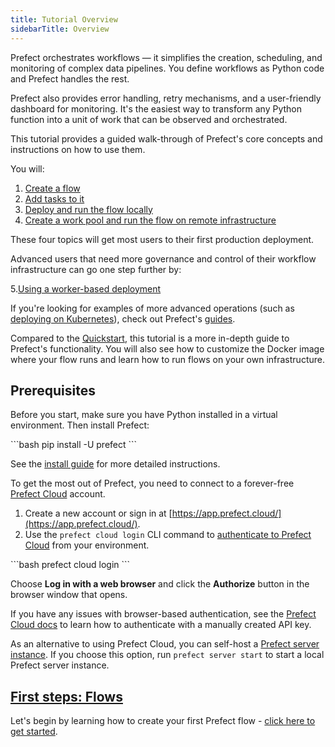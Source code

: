 ```yaml
---
title: Tutorial Overview
sidebarTitle: Overview
---
```


Prefect orchestrates workflows — it simplifies the creation, scheduling, and monitoring of complex data pipelines.
You define workflows as Python code and Prefect handles the rest.

Prefect also provides error handling, retry mechanisms, and a user-friendly dashboard for monitoring.
It's the easiest way to transform any Python function into a unit of work that can be observed and orchestrated.

This tutorial provides a guided walk-through of Prefect's core concepts and instructions on how to use them.

You will:

1. [Create a flow](/2.18.3/tutorial/flows/)
2. [Add tasks to it](/2.18.3/tutorial/tasks/)
3. [Deploy and run the flow locally](/2.18.3/tutorial/deployments/)
4. [Create a work pool and run the flow on remote infrastructure](/2.18.3/tutorial/work-pools/)

These four topics will get most users to their first production deployment.

Advanced users that need more governance and control of their workflow infrastructure can go one step further by:

5.[Using a worker-based deployment](/2.18.3/tutorial/workers/)

If you're looking for examples of more advanced operations (such as [deploying on Kubernetes](/2.18.3/guides/deployment/kubernetes/)), check out Prefect's [guides](/2.18.3/guides/).

Compared to the [Quickstart](/2.18.3/getting-started/quickstart/), this tutorial is a more in-depth guide to Prefect's functionality.
You will also see how to customize the Docker image where your flow runs and learn how to run flows on your own infrastructure.

## Prerequisites

Before you start, make sure you have Python installed in a virtual environment.
Then install Prefect:

<div class="terminal">
```bash
pip install -U prefect
```
</div>

See the [install guide](/2.18.3/getting-started/installation/) for more detailed instructions.

To get the most out of Prefect, you need to connect to a forever-free [Prefect Cloud](https://app.prefect.cloud) account.

1. Create a new account or sign in at [https://app.prefect.cloud/](https://app.prefect.cloud/).
1. Use the `prefect cloud login` CLI command to [authenticate to Prefect Cloud](/2.18.3/cloud/users/api-keys/) from your environment.

<div class="terminal">
```bash
prefect cloud login
```
</div>

Choose **Log in with a web browser** and click the **Authorize** button in the browser window that opens.

If you have any issues with browser-based authentication, see the [Prefect Cloud docs](/2.18.3/cloud/users/api-keys/) to learn how to authenticate with a manually created API key.

As an alternative to using Prefect Cloud, you can self-host a [Prefect server instance](/2.18.3/host/).
If you choose this option, run `prefect server start` to start a local Prefect server instance.

## [First steps: Flows](/2.18.3/tutorial/flows/)

Let's begin by learning how to create your first Prefect flow - [click here to get started](/2.18.3/tutorial/flows/).
